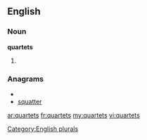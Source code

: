 ==English==

===Noun===
'''quartets'''

# {{plural of|[[quartet]]}}

===Anagrams===
* {{alphagram|aeqrsttu}}
* [[squatter#English|squatter]]

[[Category:English plurals]]

[[ar:quartets]]
[[fr:quartets]]
[[my:quartets]]
[[vi:quartets]]